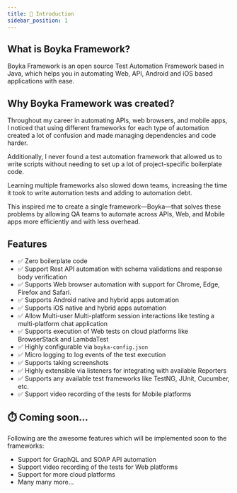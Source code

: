 ```yaml
---
title: 👋 Introduction
sidebar_position: 1
---
```


## What is Boyka Framework?

Boyka Framework is an open source Test Automation Framework based in Java, which helps you in automating Web, API, Android and iOS based applications with ease.

## Why Boyka Framework was created?

Throughout my career in automating APIs, web browsers, and mobile apps, I noticed that using different frameworks for each type of automation created a lot of confusion and made managing dependencies and code harder.

Additionally, I never found a test automation framework that allowed us to write scripts without needing to set up a lot of project-specific boilerplate code.

Learning multiple frameworks also slowed down teams, increasing the time it took to write automation tests and adding to automation debt.

This inspired me to create a single framework—Boyka—that solves these problems by allowing QA teams to automate across APIs, Web, and Mobile apps more efficiently and with less overhead.

## Features

- ✅ Zero boilerplate code
- ✅ Support Rest API automation with schema validations and response body verification
- ✅ Supports Web browser automation with support for Chrome, Edge, Firefox and Safari.
- ✅ Supports Android native and hybrid apps automation
- ✅ Supports iOS native and hybrid apps automation
- ✅ Allow Multi-user Multi-platform session interactions like testing a multi-platform chat application
- ✅ Supports execution of Web tests on cloud platforms like BrowserStack and LambdaTest
- ✅ Highly configurable via `boyka-config.json`
- ✅ Micro logging to log events of the test execution
- ✅ Supports taking screenshots
- ✅ Highly extensible via listeners for integrating with available Reporters
- ✅ Supports any available test frameworks like TestNG, JUnit, Cucumber, etc.
- ✅ Support video recording of the tests for Mobile platforms

## ⏱️ Coming soon...

Following are the awesome features which will be implemented soon to the frameworks:

- Support for GraphQL and SOAP API automation
- Support video recording of the tests for Web platforms
- Support for more cloud platforms
- Many many more...
